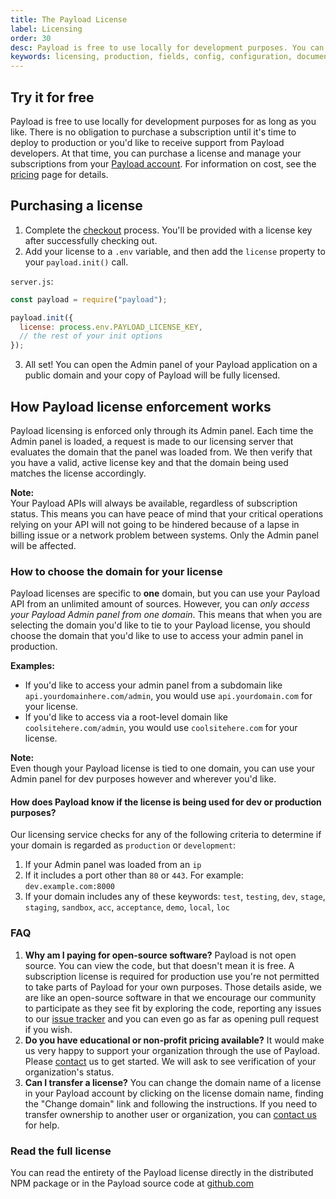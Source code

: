 ```yaml
---
title: The Payload License
label: Licensing
order: 30
desc: Payload is free to use locally for development purposes. You can purchase a license when you are ready to deploy, or to receive support from Payload developers.
keywords: licensing, production, fields, config, configuration, documentation, Content Management System, cms, headless, javascript, node, react, express
---
```


## Try it for free

Payload is free to use locally for development purposes for as long as you like. There is no obligation to purchase a subscription until it's time to deploy to production or you'd like to receive support from Payload developers. At that time, you can purchase a license and manage your subscriptions from your [Payload account](/account). For information on cost, see the [pricing](/pricing) page for details.

## Purchasing a license

1. Complete the [checkout](/checkout) process. You'll be provided with a license key after successfully checking out.
1. Add your license to a `.env` variable, and then add the `license` property to your `payload.init()` call.

`server.js`:

```js
const payload = require("payload");

payload.init({
  license: process.env.PAYLOAD_LICENSE_KEY,
  // the rest of your init options
});
```

3. All set! You can open the Admin panel of your Payload application on a public domain and your copy of Payload will be fully licensed.

## How Payload license enforcement works

Payload licensing is enforced only through its Admin panel. Each time the Admin panel is loaded, a request is made to our licensing server that evaluates the domain that the panel was loaded from. We then verify that you have a valid, active license key and that the domain being used matches the license accordingly.

<Banner type="success">
  <strong>Note:</strong>
  <br />
  Your Payload APIs will always be available, regardless of subscription status.
  This means you can have peace of mind that your critical operations relying on
  your API will not going to be hindered because of a lapse in billing issue or
  a network problem between systems. Only the Admin panel will be affected.
</Banner>

### How to choose the domain for your license

Payload licenses are specific to **one** domain, but you can use your Payload API from an unlimited amount of sources. However, you can _only access your Payload Admin panel from one domain_. This means that when you are selecting the domain you'd like to tie to your Payload license, you should choose the domain that you'd like to use to access your admin panel in production.

**Examples:**

- If you'd like to access your admin panel from a subdomain like `api.yourdomainhere.com/admin`, you would use `api.yourdomain.com` for your license.
- If you'd like to access via a root-level domain like `coolsitehere.com/admin`, you would use `coolsitehere.com` for your license.

<Banner type="success">
  <strong>Note:</strong>
  <br />
  Even though your Payload license is tied to one domain, you can use your Admin
  panel for dev purposes however and wherever you'd like.
</Banner>

#### How does Payload know if the license is being used for dev or production purposes?

Our licensing service checks for any of the following criteria to determine if your domain is regarded as `production` or `development`:

1. If your Admin panel was loaded from an `ip`
1. If it includes a port other than `80` or `443`. For example: `dev.example.com:8000`
1. If your domain includes any of these keywords: `test`, `testing`, `dev`, `stage`, `staging`, `sandbox`, `acc`, `acceptance`, `demo`, `local`, `loc`

### FAQ

1. **Why am I paying for open-source software?** Payload is not open source. You can view the code, but that doesn't mean it is free. A subscription license is required for production use you're not permitted to take parts of Payload for your own purposes. Those details aside, we are like an open-source software in that we encourage our community to participate as they see fit by exploring the code, reporting any issues to our [issue tracker](https://github.com/payloadcms/payload/issues) and you can even go as far as opening pull request if you wish.
1. **Do you have educational or non-profit pricing available?** It would make us very happy to support your organization through the use of Payload. Please [contact](/contact) us to get started. We will ask to see verification of your organization's status.
1. **Can I transfer a license?** You can change the domain name of a license in your Payload account by clicking on the license domain name, finding the "Change domain" link and following the instructions. If you need to transfer ownership to another user or organization, you can [contact us](mailto:info@payloadcms.com) for help.

### Read the full license

You can read the entirety of the Payload license directly in the distributed NPM package or in the Payload source code at [github.com](https://github.com/payloadcms/payload/blob/master/license.md)
